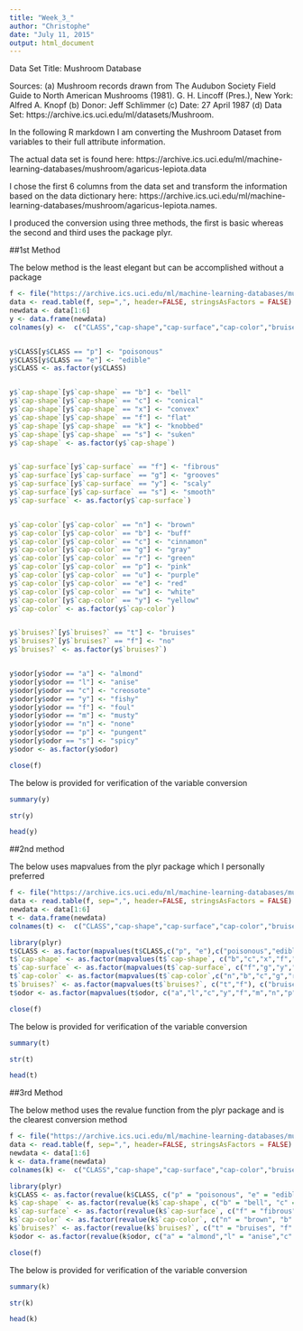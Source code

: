 ```yaml
---
title: "Week_3_"
author: "Christophe"
date: "July 11, 2015"
output: html_document
---
```


   Data Set Title: Mushroom Database

   Sources: 
    (a) Mushroom records drawn from The Audubon Society Field Guide to North
        American Mushrooms (1981). G. H. Lincoff (Pres.), New York: Alfred
        A. Knopf
    (b) Donor: Jeff Schlimmer 
    (c) Date: 27 April 1987
    (d) Data Set: https://archive.ics.uci.edu/ml/datasets/Mushroom.
    
In the following R markdown I am converting the Mushroom Dataset from variables to their full attribute information. 

The actual data set is found here: https://archive.ics.uci.edu/ml/machine-learning-databases/mushroom/agaricus-lepiota.data

I chose the first 6 columns from the data set and transform the information based on the data dictionary here: https://archive.ics.uci.edu/ml/machine-learning-databases/mushroom/agaricus-lepiota.names. 

I produced the conversion using three methods, the first is basic whereas the second and third uses the package plyr. 

##1st Method

The below method is the least elegant but can be accomplished without a package

```r
f <- file("https://archive.ics.uci.edu/ml/machine-learning-databases/mushroom/agaricus-lepiota.data", open="r" )
data <- read.table(f, sep=",", header=FALSE, stringsAsFactors = FALSE)
newdata <- data[1:6]
y <- data.frame(newdata)
colnames(y) <-  c("CLASS","cap-shape","cap-surface","cap-color","bruises?","odor")


y$CLASS[y$CLASS == "p"] <- "poisonous"
y$CLASS[y$CLASS == "e"] <- "edible"
y$CLASS <- as.factor(y$CLASS)


y$`cap-shape`[y$`cap-shape` == "b"] <- "bell"
y$`cap-shape`[y$`cap-shape` == "c"] <- "conical"
y$`cap-shape`[y$`cap-shape` == "x"] <- "convex"
y$`cap-shape`[y$`cap-shape` == "f"] <- "flat"
y$`cap-shape`[y$`cap-shape` == "k"] <- "knobbed"
y$`cap-shape`[y$`cap-shape` == "s"] <- "suken"
y$`cap-shape` <- as.factor(y$`cap-shape`)


y$`cap-surface`[y$`cap-surface` == "f"] <- "fibrous"
y$`cap-surface`[y$`cap-surface` == "g"] <- "grooves"
y$`cap-surface`[y$`cap-surface` == "y"] <- "scaly"
y$`cap-surface`[y$`cap-surface` == "s"] <- "smooth"
y$`cap-surface` <- as.factor(y$`cap-surface`)


y$`cap-color`[y$`cap-color` == "n"] <- "brown"
y$`cap-color`[y$`cap-color` == "b"] <- "buff"
y$`cap-color`[y$`cap-color` == "c"] <- "cinnamon"
y$`cap-color`[y$`cap-color` == "g"] <- "gray"
y$`cap-color`[y$`cap-color` == "r"] <- "green"
y$`cap-color`[y$`cap-color` == "p"] <- "pink"
y$`cap-color`[y$`cap-color` == "u"] <- "purple"
y$`cap-color`[y$`cap-color` == "e"] <- "red"
y$`cap-color`[y$`cap-color` == "w"] <- "white"
y$`cap-color`[y$`cap-color` == "y"] <- "yellow"
y$`cap-color` <- as.factor(y$`cap-color`)


y$`bruises?`[y$`bruises?` == "t"] <- "bruises"
y$`bruises?`[y$`bruises?` == "f"] <- "no"
y$`bruises?` <- as.factor(y$`bruises?`)


y$odor[y$odor == "a"] <- "almond"
y$odor[y$odor == "l"] <- "anise"
y$odor[y$odor == "c"] <- "creosote"
y$odor[y$odor == "y"] <- "fishy"
y$odor[y$odor == "f"] <- "foul"
y$odor[y$odor == "m"] <- "musty"
y$odor[y$odor == "n"] <- "none"
y$odor[y$odor == "p"] <- "pungent"
y$odor[y$odor == "s"] <- "spicy"
y$odor <- as.factor(y$odor)

close(f)

```

The below is provided for verification of the variable conversion  

```r
summary(y)

str(y)

head(y)


```

##2nd method

The below uses mapvalues from the plyr package which I personally preferred 

```r
f <- file("https://archive.ics.uci.edu/ml/machine-learning-databases/mushroom/agaricus-lepiota.data", open="r" )
data <- read.table(f, sep=",", header=FALSE, stringsAsFactors = FALSE)
newdata <- data[1:6]
t <- data.frame(newdata)
colnames(t) <-  c("CLASS","cap-shape","cap-surface","cap-color","bruises?","odor")

library(plyr)
t$CLASS <- as.factor(mapvalues(t$CLASS,c("p", "e"),c("poisonous","edible")))
t$`cap-shape` <- as.factor(mapvalues(t$`cap-shape`, c("b","c","x","f","k","s"), c("bell","conical","convex","flat","knobbed","suken")))
t$`cap-surface` <- as.factor(mapvalues(t$`cap-surface`, c("f","g","y","s"), c("fibrous","grooves","scaly","smooth")))
t$`cap-color` <- as.factor(mapvalues(t$`cap-color`,c("n","b","c","g","r","p","u","e","w","y"), c("brown","buff","cinnamon","gray","green","pink","purple","red","white","yellow")))
t$`bruises?` <- as.factor(mapvalues(t$`bruises?`, c("t","f"), c("bruises","no")))
t$odor <- as.factor(mapvalues(t$odor, c("a","l","c","y","f","m","n","p","s"), c("almond","anise","creosote","fishy","foul","musty","none","pungent","spicy")))

close(f)

```

The below is provided for verification of the variable conversion  

```r

summary(t)

str(t)

head(t)
```

##3rd Method

The below method uses the revalue function from the plyr package and is the clearest conversion method

```r
f <- file("https://archive.ics.uci.edu/ml/machine-learning-databases/mushroom/agaricus-lepiota.data", open="r" )
data <- read.table(f, sep=",", header=FALSE, stringsAsFactors = FALSE)
newdata <- data[1:6]
k <- data.frame(newdata)
colnames(k) <-  c("CLASS","cap-shape","cap-surface","cap-color","bruises?","odor")

library(plyr)
k$CLASS <- as.factor(revalue(k$CLASS, c("p" = "poisonous", "e" = "edible")))
k$`cap-shape` <- as.factor(revalue(k$`cap-shape`, c("b" = "bell", "c" = "conical", "x" = "convex", "f" = "flat", "k" = "knobbed", "s" = "suken")))
k$`cap-surface` <- as.factor(revalue(k$`cap-surface`, c("f" = "fibrous", "g" = "grooves", "y" = "scaly", "s" = "smooth")))
k$`cap-color` <- as.factor(revalue(k$`cap-color`, c("n" = "brown", "b" = "buff", "c" = "cinnamon", "g" = "gray", "r" = "green", "p" = "pink", "u" = "purple", "e" = "red", "w" = "white", "y" = "yellow")))
k$`bruises?` <- as.factor(revalue(k$`bruises?`, c("t" = "bruises", "f" = "no")))
k$odor <- as.factor(revalue(k$odor, c("a" = "almond","l" = "anise","c" = "creosote","y" = "fishy","f" = "foul","m" = "musty","n" = "none","p" = "pungent","s" = "spicy")))

close(f)

```

The below is provided for verification of the variable conversion 

```r
summary(k)

str(k)

head(k)
```

